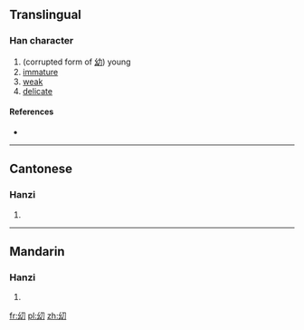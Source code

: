 ==Translingual==

===Han character===
{{Han char|rn=18|rad=刀|as=03|sn=5|four=|canj=女戈尸竹 (VISH)}}

# (corrupted form of [[幼]]) young
# [[immature]]
# [[weak]]
# [[delicate]]

====References====
* {{Han ref|kx=0342.041|hdz=21093.080|uh=34DC|ud=13532}}

----

==Cantonese==

===Hanzi===
{{yue-hanzi|jyut=|y=jaau3, jiu3}}

# {{defn|lang=yue|sort=刀03}}

----

==Mandarin==

===Hanzi===
{{cmn-hanzi|pin=[[yòu]] ([[you4]])|wg=yu<sup>4</sup>}}

# {{defn|lang=cmn|sort=刀03}}

[[fr:㓜]]
[[pl:㓜]]
[[zh:㓜]]
